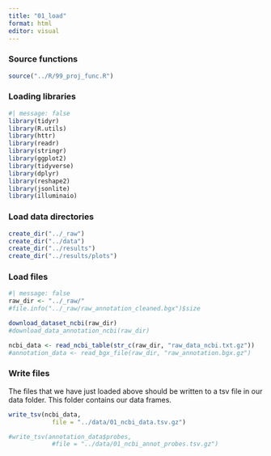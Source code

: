 ```yaml
---
title: "01_load"
format: html
editor: visual
---
```


### Source functions

```r
source("../R/99_proj_func.R")
```

### Loading libraries

```r
#| message: false
library(tidyr)
library(R.utils)
library(httr)
library(readr)
library(stringr)
library(ggplot2)
library(tidyverse)
library(dplyr)
library(reshape2)
library(jsonlite)
library(illuminaio)
```

### Load data directories

```r
create_dir("../_raw")
create_dir("../data")
create_dir("../results")
create_dir("../results/plots")
```

### Load files

```r
#| message: false
raw_dir <- "../_raw/"
#file.info("../_raw/raw_annotation_cleaned.bgx")$size

download_dataset_ncbi(raw_dir)
#download_data_annotation_ncbi(raw_dir)

ncbi_data <- read_ncbi_table(str_c(raw_dir, "raw_data_ncbi.txt.gz"))
#annotation_data <- read_bgx_file(raw_dir, "raw_annotation.bgx.gz")

```

### Write files

The files that we have just loaded above should be written to a tsv file in our data folder. This folder contains our data frames.

```r
write_tsv(ncbi_data,
            file = "../data/01_ncbi_data.tsv.gz")

#write_tsv(annotation_data$probes,
            #file = "../data/01_ncbi_annot_probes.tsv.gz")
```
